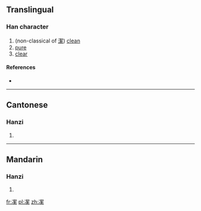 ==Translingual==

===Han character===
{{Han char|rn=15|rad=冫|as=12|sn=14|four=|canj=戈一手竹火 (IMQHF)|ids=⿰[[冫]][[絜]]}}

# (non-classical of [[潔]]) [[clean]]
# [[pure]]
# [[clear]]

====References====
* {{Han ref|kx=0133.330|hdz=10300.230|uh=34D7|ud=13527}}

----

==Cantonese==

===Hanzi===
{{yue-hanzi|jyut=[[git3]]|y=git3}}

# {{defn|lang=yue|sort=冫12}}

----

==Mandarin==

===Hanzi===
{{cmn-hanzi|pin=[[jié]] ([[jie2]]), [[qǐ]] ([[qi3]])|wg=chieh<sup>2</sup>, ch'i<sup>3</sup>}}

# {{defn|lang=cmn|sort=冫12}}

[[fr:㓗]]
[[pl:㓗]]
[[zh:㓗]]